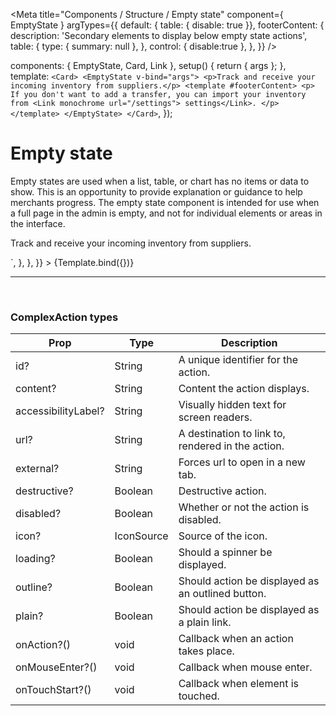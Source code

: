 
<Meta
  title="Components / Structure / Empty state"
  component={ EmptyState }
  argTypes={{
    default: { table: { disable: true }},
    footerContent: {
      description: 'Secondary elements to display below empty state actions',
      table: {
        type: { summary: null },
      },
      control: { disable:true },
    },
  }}
/>

  components: { EmptyState, Card, Link },
  setup() {
    return { args };
  },
  template: `<Card>
    <EmptyState v-bind="args">
      <p>Track and receive your incoming inventory from suppliers.</p>
      <template #footerContent>
        <p>
          If you don't want to add a transfer, you can import your inventory from
          <Link monochrome url="/settings"> settings</Link>.
        </p>
      </template>
    </EmptyState>
  </Card>`,
});

# Empty state

Empty states are used when a list, table, or chart has no items or data to show. This is an opportunity to provide explanation or guidance to help merchants progress. The empty state component is intended for use when a full page in the admin is empty, and not for individual elements or areas in the interface.

<Canvas>
  <Story
    name="Empty state"
    height="300px"
    args={{
      heading: 'Manage your inventory transfers',
      action: {content: 'Add transfer'},
      secondaryAction: {content: 'Learn more', url: 'https://help.shopify.com'},
      image: 'https://cdn.shopify.com/s/files/1/0262/4071/2726/files/emptystate-files.png',
    }}
    parameters={{
      docs: {
        source: {
          code: dedent`
            <Card>
              <EmptyState v-bind="args">
                <p>Track and receive your incoming inventory from suppliers.</p>
                <template #footerContent>
                  <p>
                    If you don't want to add a transfer, you can import your inventory from
                    <Link monochrome url="/settings"> settings</Link>.
                  </p>
                </template>
              </EmptyState>
            </Card>
          `,
        },
      },
    }}
  >
    {Template.bind({})}
  </Story>
</Canvas>

<ArgsTable story="Empty state" />

---

<br/>

### **ComplexAction types**

| Prop             | Type                          | Description     |
| ---------------- | ----------------------------- | --------------- |
| id?              | String       | A unique identifier for the action. |
| content?         | String       | Content the action displays. |
| accessibilityLabel?  | String  | Visually hidden text for screen readers. |
| url?             | String       | A destination to link to, rendered in the action. |
| external?        | String       | Forces url to open in a new tab. |
| destructive?     | Boolean      | Destructive action. |
| disabled?        | Boolean      | Whether or not the action is disabled. |
| icon?            | IconSource   | Source of the icon. |
| loading?         | Boolean      | Should a spinner be displayed. |
| outline?         | Boolean      | Should action be displayed as an outlined button. |
| plain?           | Boolean      | Should action be displayed as a plain link. |
| onAction?()      | void         | Callback when an action takes place. |
| onMouseEnter?()  | void         | Callback when mouse enter. |
| onTouchStart?()  | void         | Callback when element is touched. |
